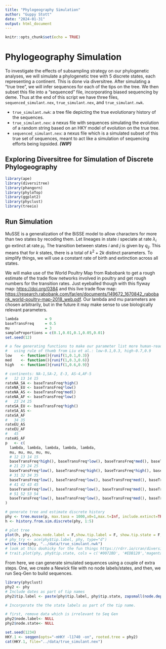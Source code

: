 ```yaml
---
title: "Phylogeography Simulation"
author: "Guppy Stott"
date: "2024-01-31"
output: html_document
---
```


```r
knitr::opts_chunk$set(echo = TRUE)
```

# Phylogeography Simulation

To investigate the effects of subsampling strategy on our phylogenetic analyses, we will simulate a phylogenetic tree with 5 discrete states, each representing a continent. This is done via diversitree. After simulating a "true tree", we will infer sequences for each of the tips on the tree. We then subset this file into a "sequenced" file, incorporating biased sequencing by deme. Thus at the end of this script we have three files, `sequenced_simulant.nex`, `true_simulant.nex`, and `true_simulant.nwk`.

-   `true_simulant.nwk`: a tree file depicting the true evolutionary history of the sequences.
-   `true_simulant.nex`: a nexus file with sequences simulating the evolution of a random string based on an HKY model of evolution on the true tree.
-   `sequenced_simulant.nex`: a nexus file which is a simulated subset of this true set of sequences, meant to act like a simulation of sequencing efforts being lopsided. ***(WIP)***

## Exploring Diversitree for Simulation of Discrete Phylogeography

```r
library(ape)
library(diversitree)
library(phangorn)
library(phyloTop)
library(ggplot2)
library(phyclust)
library(treeio)
```

## Run Simulation

MuSSE is a generalization of the BiSSE model to allow characters for more than two states by recoding them. Let lineages in state $i$ speciate at rate $\lambda_i$ go extinct at rate $\mu_i$. The transition between states $i$ and $j$ is given by $q_{ij}$. This means that for $k$ states, there is a total of $k^2+2k$ distinct parameters. To simplify things, we will use a constant rate of birth and extinction across all states.

We will make use of the World Poultry Map from Rabobank to get a rough estimate of the trade flow networks involved in poultry and get rough numbers for the transition rates. Just eyeballed though with this flyway map: <https://doi.org/0384> and this live trade flow map: <https://research.rabobank.com/far/en/documents/149672_1670842_rabobank_world-poultry-map-2018_web.pdf>. Our lambda and mu parameters are chosen arbitrarily, but in the future it may make sense to use biologically relevant parameters.

```r
lambda            = 9
baseTransFreq     = 0.5
mu                = 3
sampleProportions = c(0.1,0.01,0.1,0.05,0.01)
set.seed(12)

# a few generating functions to make our parameter list more human-readable, 
#   using rule of thumb from Liu et al.: low-0.1,0.3, high-0.7,0.9
low    <- function(){runif(1,0.1,0.3)}
med    <- function(){runif(1,0.3,0.6)}
high   <- function(){runif(1,0.6,0.9)}

# continents: NA-1,SA-2, E-3, AS-4,AF-5
#   12 13 14 15
rateNA_SA <- baseTransFreq*high()
rateNA_EU <- baseTransFreq*low()
rateNA_AS <- baseTransFreq*med()
rateNA_AF <- baseTransFreq*low()
#   23 24 25
rateSA_EU <- baseTransFreq*high()
rateSA_AS <- 
rateSA_AF
#   34 35
rateEU_AS
rateEU_AF
#   45
rateAS_AF
p   <- c(
  lambda, lambda, lambda, lambda, lambda,
  mu, mu, mu, mu, mu,
  # 12 13 14 15
  baseTransFreq*high(), baseTransFreq*low(), baseTransFreq*med(), baseTransFreq*low(),
  # 21 23 24 25
  baseTransFreq*low(), baseTransFreq*high(), baseTransFreq*high(), baseTransFreq*med(),
  # 31 32 34 35
  baseTransFreq*low(), baseTransFreq*low(), baseTransFreq*med(), baseTransFreq*high(),
  # 41 42 43 45
  baseTransFreq*low(), baseTransFreq*low(), baseTransFreq*med(), baseTransFreq*high(),
  # 51 52 53 54
  baseTransFreq*low(), baseTransFreq*low(), baseTransFreq*med(), baseTransFreq*med()
)

# generate tree and estimate discrete history
phy <- tree.musse(p, max.taxa = 1000,x0=1,max.t=Inf, include.extinct=TRUE) 
h <- history.from.sim.discrete(phy, 1:5)

# plot tree
plot(h, phy,show.node.label = F,show.tip.label = F, show.tip.state = F, show.node.state = F, cex=1 ,cols = c('#0072BD', '#EDB120','magenta', 'red', 'cyan'))
# phy_try <- ace(phy$tip.label, phy, type="d")
write.tree(phy, "../data/true_simulant.nwk")
# look at this doohicky for the fun things https://rdrr.io/cran/diversitree/man/trait.plot.html
# trait.plot(phy, phy$tip.state, cols = c('#0072BD', '#EDB120','magenta', 'red', 'cyan'))
```

From here, we can generate simulated sequences using a couple of extra steps. One, we create a Newick file with no node labels/states, and then, we run Seq-Gen to build sequences.

```r
library(phyclust)
phy2 <- phy
# Include dates as part of tip names
phy2$tip.label <- paste(phy$tip.label, phy$tip.state, zapsmall(node.depth.edgelength(phy)[phy$orig$idx2[ match(phy$tip.label, phy$orig$name2)]], digits=4), sep="_")

# Incorporate the the state labels as part of the tip name.

# first, remove data which is irrelevant to Seq Gen
phy2$node.label<- NULL
phy2$node.state<- NULL

set.seed(1234)
HKY.1 <- seqgen(opts="-mHKY -l1740 -on", rooted.tree = phy2)
cat(HKY.1, file="../data/true_simulant.nex")
```
